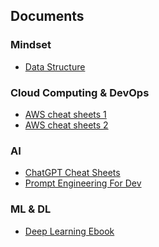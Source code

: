 ## Documents

### Mindset

- [Data Structure](https://refactoring.guru/)

### Cloud Computing & DevOps

- [AWS cheat sheets 1](https://intellipaat.com/blog/tutorial/amazon-web-services-aws-tutorial/aws-cheat-sheet/)
- [AWS cheat sheets 2](https://digitalcloud.training/aws-cheat-sheets/)

### AI

- [ChatGPT Cheat Sheets](https://blog.enterprisedna.co/chatgpt-cheat-sheet-awesome-tips-tricks-prompts/)
- [Prompt Engineering For Dev](https://dev.to/latitude/prompt-engineering-for-developers-11-concepts-and-examples-in0)

### ML & DL

- [Deep Learning Ebook](https://udlbook.github.io/udlbook/)
